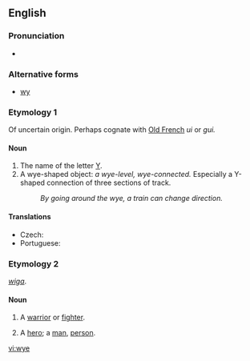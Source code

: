 ==English==

===Pronunciation===
* {{IPA|/waɪ/}}

===Alternative forms===
* [[wy]]

===Etymology 1===
Of uncertain origin. Perhaps cognate with [[Old French]] ''ui'' or ''gui.''

====Noun====
{{en-noun}}

# The name of the letter [[Y]].
# A wye-shaped object: ''a wye-level, wye-connected.'' Especially a Y-shaped connection of three sections of track.
#: ''By going around the wye, a train can change direction.''

====Translations====
{{trans-top|name of the letter Y, y}}
* Czech: {{t|cs|ypsilon|n}}
* Portuguese: {{t|pt|ípsilon|m}}
{{trans-mid}}
{{trans-bottom}}

===Etymology 2===
{{etyl|ang}} ''[[wiga]]''.

====Noun====
{{en-noun}}

# {{context|poetic|obsolete}} A [[warrior]] or [[fighter]].
# {{context|poetic|obsolete}} A [[hero]]; a [[man]], [[person]].

[[vi:wye]]